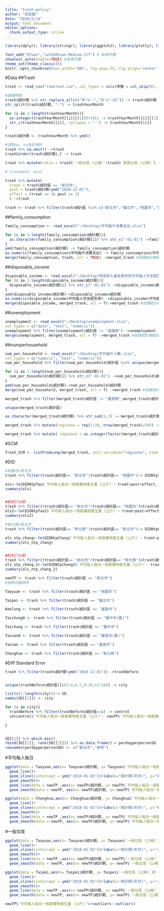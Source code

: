 ```yaml
---
title: "trash-policy"
author: "邱奕勳"
date: "2020/5/14"
output: html_document
editor_options: 
  chunk_output_type: inline
---
```


```r
library(dplyr); library(stringr); library(ggplot2); library(plotly); library(lubridate); library(readr); library(tidyr); library(showtext); library(plm);library(readxl);library(MSCMT)

font_add("QYuan","cwTeXQYuan-Medium.ttf") # 新增字體
showtext_auto(enable=TRUE) #啟用字體
theme_set(theme_classic())
knitr::opts_chunk$set(out.width='80%', fig.asp=.75, fig.align='center', fig.showtext=T)
```



#Data
##Trash
```r
trash <- read_csv("rawtrash.csv", col_types = cols(序號 = col_skip()), )

#處理時間
trash$統計期 %>% str_replace_all(c("年"="-","月"="-01")) -> trash$統計期
str_split(trash$統計期, "-") -> trashYearMonth

for (i in 1:length(trashYearMonth)){
  as.integer(trashYearMonth[[i]][[1]])+1911 -> trashYearMonth[[i]][[1]]
  str_c(trashYearMonth[[i]], collapse = "-") -> trashYearMonth[[i]] 
}

trash$統計期 <- trashYearMonth %>% ymd()

#清除na, na為年資料
trash %>% na.omit() ->trash
trash[order(trash$統計期),] -> trash

trash %>% mutate(ratio = trash$`一般垃圾 (公噸)`/trash$`資源垃圾 (公噸)`) -> trash

# treatment; post

trash %>% mutate(
  treat = trash$統計區 == "新北市", 
  post = trash$統計期>ymd("2010-12-01"),
  effect = (treat == 1& post == 1)
  ) ->trash

trash <- trash %>% filter(trash$統計區 %in% c("新北市","臺北市","桃園市","臺中市"     ,"臺南市","高雄市","宜蘭縣","新竹縣","苗栗縣","彰化縣","南投縣","雲林縣","嘉義縣","屏東縣","臺東縣","花蓮縣","澎湖縣","基隆市","新竹市","嘉義市"))
```
##family_consumption 
```r
family_consumption <- read_excel("~/Desktop/平均每戶消費支出.xlsx")

for (i in 1:length(family_consumption$統計期)){
  as.character(family_consumption$統計期[i]) %>% str_c("-01-01") ->family_consumption$統計期[i]
}
ymd(family_consumption$統計期) -> family_consumption$統計期
as.numeric(family_consumption$平均每戶消費支出) -> family_consumption$平均每戶消費支出
merge(family_consumption, trash, all = TRUE) ->merged_trash #依據統計期統計區merge
```
##disposable_income
```r
disposable_income <- read_excel("~/Desktop/所得收入者各縣市別平均每人可支配所得.xlsx")
for (i in 1:length(disposable_income$統計期)){
  disposable_income$統計期[i] %>% str_c("-01-01") ->disposable_income$統計期[i]
}
ymd(disposable_income$統計期)->disposable_income$統計期
as.numeric(disposable_income$平均每人可支配所得) ->disposable_income$平均每人可支配所得
merge(disposable_income, merged_trash, all = T)->merged_trash #依據統計期統計區merge
```
##unemployment
```r
unemployment <- read_excel("~/Desktop/unemployment.xlsx",
col_types = c("date", "text", "numeric"))
unemployment %>% filter(unemployment$統計區 != "高雄縣") ->unemployment
merge(unemployment, merged_trash, all = T) ->merged_trash #依據統計期統計區merge
```
##numperhousehold
```r
num_per_household <- read_excel("~/Desktop/平均每戶人數.xlsx",
col_types = c("numeric", "text", "numeric"))
num_per_household %>% filter(num_per_household$統計區 %in% unique(merged_trash$統計區)) -> num_per_household

for (i in 1:length(num_per_household$統計期)){
  num_per_household$統計期[i] %>% str_c("-01-01") ->num_per_household$統計期[i]
}
ymd(num_per_household$統計期)->num_per_household$統計期
merge(num_per_household, merged_trash, all = T) ->merged_trash #依據統計期統計區merge
```

```r
merged_trash %>% filter(merged_trash$統計區 != "臺南縣",merged_trash$統計區 !="臺中縣") -> merged_trash

unique(merged_trash$統計區)

as.character(merged_trash$統計期) %>% str_sub(1,7) -> merged_trash$統計期 #符合MSCMT 時間format

merged_trash %>% mutate(regionno = rep(1:20, nrow(merged_trash)/20)) -> merged_trash #unit.variable

merged_trash %>% mutate( regionno = as.integer(factor(merged_trash$統計區)))

```


#SCM
```r
Trash_SCM <- listFromLong(merged_trash, unit.variable="regionno", time.variable="統計期", unit.names.variable = "統計區")
```


#DID
```r
#桃園市v新北市
trash %>% filter(trash$統計區== "新北市"|trash$統計區== "桃園市")-> DIDNtpTao

ols<-lm(DIDNtpTao$`平均每人每日一般廢棄物產生量 (公斤)`~ treat+post+effect, data = DIDNtpTao)
summary(ols)


##2017以前
trash %>% filter((trash$統計區== "新北市"|trash$統計區== "桃園市")&trash$統計期<ymd("2017-01-01"))-> DIDNtpTao2
ols2<-lm(DIDNtpTao2$`平均每人每日一般廢棄物產生量 (公斤)`~ treat+post+effect, data = DIDNtpTao2)
summary(ols2)
```

```r
#彰化縣v新北市
trash %>% filter(trash$統計區== "彰化縣"|trash$統計區== "新北市")-> DIDNtpChang

ols_ntp_chang<-lm(DIDNtpChang$`平均每人每日一般廢棄物產生量 (公斤)`~ treat+post+effect, data = DIDNtpChang)
summary(ols_ntp_chang)


##2017以前
trash %>% filter((trash$統計區== "新北市"|trash$統計區== "彰化縣")&trash$統計期<ymd("2017-01-01"))-> DIDNtpChang2
ols_ntp_chang_2<-lm(DIDNtpChang2$`平均每人每日一般廢棄物產生量 (公斤)`~ treat+post+effect, data = DIDNtpChang2)
summary(ols_ntp_chang_2)
```

```r
newTP <- trash %>% filter(trash$統計區 == "新北市") 
#按照日期排序

Taoyuan <- trash %>% filter(trash$統計區 == "桃園市")

Taipei <- trash %>% filter(trash$統計區 == "臺北市")

Keelung <- trash %>% filter(trash$統計區 == "基隆市")

TaichungO <- trash %>% filter(trash$統計區 == "臺中市(舊)")

Taichung <- trash %>% filter(trash$統計區 == "臺中市")

TainanO <- trash %>% filter(trash$統計區 == "臺南市(舊)")

Tainan <- trash %>% filter(trash$統計區 == "臺南市")

Changhua <- trash %>% filter(trash$統計區 == "彰化縣")
```

#Diff Standard Error
```r
trash %>% filter(trash$統計期<ymd("2010-12-01")) ->trashBefore


unique(trashBefore$統計區)[c(2:4,6:7,9:10,12:28)] -> city

list(c(1:length(city)))-> SD
names(SD[[1]]) <- city

for (i in city){
  trashBefore %>% filter(trashBefore$統計區==i) -> control
  sd(control$`平均每人每日一般廢棄物產生量 (公斤)`- newTP$`平均每人每日一般廢棄物產生量 (公斤)`)->SD[[1]][[i]]
  
}


SD[[1]] %>% which.min()
rbind(SD[[1]], rank(SD[[1]])) %>% as.data.frame()-> perdayperpersonSD
rownames(perdayperpersonSD) <- c("新北市","排序")

```

#平均每人每日
```r
ggplot(data = Taoyuan,aes(x= Taoyuan$統計期, y= Taoyuan$`平均每人每日一般廢棄物產生量 (公斤)`)) +
  geom_line()+
  geom_vline(xintercept = ymd("2010-01-01"))+labs(x="統計期(年月)", y="平均每人每日")+
  geom_smooth()+
  geom_line(data = newTP ,aes(x= newTP$統計期, y= newTP$`平均每人每日一般廢棄物產生量 (公斤)`), color = "red")+
  geom_smooth(data = newTP, aes(x= newTP$統計期, y= newTP$`平均每人每日一般廢棄物產生量 (公斤)`))
```

```r
ggplot(data = Changhua,aes(x= Changhua$統計期, y= Changhua$`平均每人每日一般廢棄物產生量 (公斤)`)) +
  geom_line()+
  geom_vline(xintercept = ymd("2010-01-01"))+labs(x="統計期(年月)", y="平均每人每日")+
  geom_smooth()+
  geom_line(data = newTP ,aes(x= newTP$統計期, y= newTP$`平均每人每日一般廢棄物產生量 (公斤)`), color = "red")+
  geom_smooth(data = newTP, aes(x= newTP$統計期, y= newTP$`平均每人每日一般廢棄物產生量 (公斤)`))
```

#一般垃圾
```r
ggplot(data = Taoyuan,aes(x= Taoyuan$統計期, y= Taoyuan$`一般垃圾 (公噸)`)) +
  geom_line()+
  geom_vline(xintercept = ymd("2010-01-01"))+labs(x="統計期(年月)", y="一般垃圾")+
  geom_smooth()+
  geom_line(data = newTP ,aes(x= newTP$統計期, y= newTP$`一般垃圾 (公噸)`), color = "red")+
  geom_smooth(data = newTP, aes(x= newTP$統計期, y= newTP$`一般垃圾 (公噸)`))
```

```r
ggplot(data = Taipei,aes(x= Taipei$統計期, y= Taipei$`一般垃圾 (公噸)`)) +
  geom_line()+
  geom_vline(xintercept = ymd("2010-01-01"))+labs(x="統計期(年月)", y="一般垃圾")+
  geom_smooth()+
  geom_line(data = newTP ,aes(x= newTP$統計期, y= newTP$`一般垃圾 (公噸)`), color = "red")+
  geom_smooth(data = newTP, aes(x= newTP$統計期, y= newTP$`一般垃圾 (公噸)`))
```

```r
newTP$`平均每人每日一般廢棄物產生量 (公斤)`%>%outliers::outlier()
```

